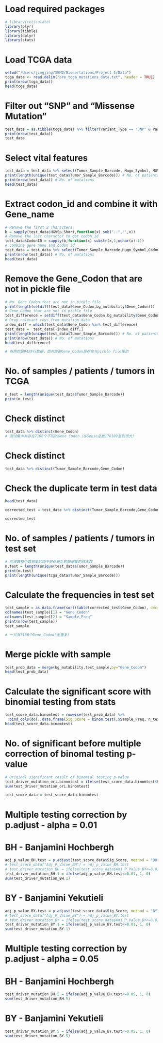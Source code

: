 # Load required packages
```r
# library(reticulate) 
library(plyr)
library(tibble)
library(dplyr)
library(stats)
```

# Load TCGA data
```r
setwd("/Users/jingjing/SEM2/Dissertations/Project 1/Data")
tcga_data <- read.delim("pre_tcga_mutations_data.txt", header = TRUE)
print(nrow(tcga_data))
head(tcga_data)
```

# Filter out "SNP" and "Missense Mutation"
```r
test_data = as.tibble(tcga_data) %>% filter(Variant_Type == "SNP" & Variant_Classification == "Missense_Mutation")
print(nrow(test_data))
test_data
```

# Select vital features
```r
test_data = test_data %>% select(Tumor_Sample_Barcode, Hugo_Symbol, HGVSp_Short, Amino_acids)
print(length(unique(test_data$Tumor_Sample_Barcode))) # No. of patients/samples/tumors
print(nrow(test_data)) # No. of mutations
head(test_data)
```

# Extract codon_id and combine it with Gene_name
```r
# Remove the first 2 characters
b = sapply(test_data$HGVSp_Short,function(x) sub("..","",x))
# Remove the last character to get codon_id 
test_data$CodonID = sapply(b,function(x) substr(x,1,nchar(x)-1))
# Combine gene name and codon id
test_data = test_data %>% select(Tumor_Sample_Barcode,Hugo_Symbol,CodonID, Amino_acids) %>% mutate(Gene_Codon = paste(Hugo_Symbol,CodonID,sep = "_"))
print(nrow(test_data)) # No. of mutations
head(test_data)
```

# Remove the Gene_Codon that are not in pickle file 
```r
# No. Gene_Codon that are not in pickle file
print(length(setdiff(test_data$Gene_Codon,bg_mutability$Gene_Codon)))
# Gene_Codon that are not in pickle file
test_difference = setdiff(test_data$Gene_Codon,bg_mutability$Gene_Codon)
# Drop relevant rows from mutation_data
index_diff = which(test_data$Gene_Codon %in% test_difference)
test_data =  test_data[-index_diff,]
print(length(unique(test_data$Tumor_Sample_Barcode))) # No. of patients
print(nrow(test_data)) # No. of mutations
head(test_difference)

# 有用的是9429行数据，即对应的Gene_Codon是存在与pickle file里的
```

# No. of samples / patients / tumors in TCGA
```r
n_test = length(unique(test_data$Tumor_Sample_Barcode))
print(n_test)
```

# Check distinct
```r
test_data %>% distinct(Gene_Codon) 
# 测试集中共存在7166个不同的Gene_Codon（与Genie总数176109差别很大）
```

# Check distinct
```r
test_data %>% distinct(Tumor_Sample_Barcode,Gene_Codon) 
```

# Check the duplicate term in test data
```r
head(test_data)

corrected_test = test_data %>% distinct(Tumor_Sample_Barcode,Gene_Codon,Amino_acids) 

corrected_test
```

# No. of samples / patients / tumors in test set
```r
# 应该算整个数据集的而不是处理后的数据集的样本数
n.test = length(unique(test_data$Tumor_Sample_Barcode))
print(n.test)
print(length(unique(tcga_data$Tumor_Sample_Barcode)))
```

# Calculate the frequencies in test set
```r
test_sample = as.data.frame(sort(table(corrected_test$Gene_Codon), decreasing = TRUE))
colnames(test_sample)[1] = "Gene_Codon"
colnames(test_sample)[2] = "Sample_Freq"
print(nrow(test_sample))
test_sample

# 一共有7166个Gene_Codon(无重复)
```

# Merge pickle with sample
```r
test_prob_data = merge(bg_mutability,test_sample,by="Gene_Codon")
head(test_prob_data)
```

# Calculate the significant score with binomial testing from stats
```r
test_score_data.binomtest = rowwise(test_prob_data) %>% 
  bind_cols(do(.,data.frame(Sig_Score = binom.test(.$Sample_Freq, n_test, .$Mutability, alternative = "greater")$p.value)))
head(test_score_data.binomtest)
```

# No. of significant before multiple correction of binomal testing p-value
```r
# Original significant result of binomial testing p-value
test_driver_mutation_ori.binomtest = ifelse(test_score_data.binomtest$Sig_Score<=0.01, 1, 0)
sum(test_driver_mutation_ori.binomtest)
```

```r
test_score_data = test_score_data.binomtest
```

# Multiple testing correction by p.adjust - alpha = 0.01
# BH - Banjamini Hochbergh
```r
adj_p_value_BH.test = p.adjust(test_score_data$Sig_Score, method = "BH", n = length(test_score_data$Sig_Score))
# test_score_data["Adj_P_Value_BH"] = adj_p_value_BH.test
# test_driver_mutation_BH = ifelse(test_score_data$Adj_P_Value_BY<=0.01, 1, 0)
test_driver_mutation_BH.1 = ifelse(adj_p_value_BH.test<=0.01, 1, 0)
sum(test_driver_mutation_BH.1) 
```

# BY - Banjamini Yekutieli
```r
adj_p_value_BY.test = p.adjust(test_score_data$Sig_Score, method = "BY", n = length(test_score_data$Sig_Score))
# test_score_data["Adj_P_Value_BY"] = adj_p_value_BY.test
# test_driver_mutation_BY = ifelse(test_score_data$Adj_P_Value_BY<=0.01, 1, 0)
test_driver_mutation_BY.1 = ifelse(adj_p_value_BY.test<=0.01, 1, 0)
sum(test_driver_mutation_BY.1)
```

# Multiple testing correction by p.adjust - alpha = 0.05
# BH - Banjamini Hochbergh
```r
test_driver_mutation_BH.5 = ifelse(adj_p_value_BH.test<=0.05, 1, 0)
sum(test_driver_mutation_BH.5) 
```

# BY - Banjamini Yekutieli
```r
test_driver_mutation_BY.5 = ifelse(adj_p_value_BY.test<=0.05, 1, 0)
sum(test_driver_mutation_BY.5)
```



